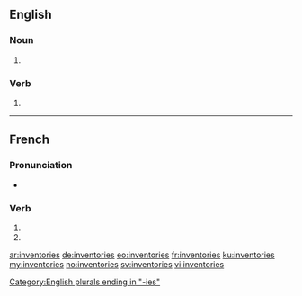 {{also|inventoriés}}
==English==

===Noun===
{{head|en|plural}}

# {{plural of|inventory|lang=en|nocat=1}}

===Verb===
{{head|en}}

# {{en-third-person singular of|inventory}}

[[Category:English plurals ending in "-ies"]]

----

==French==

===Pronunciation===
* {{homophones|lang=fr|inventorie|inventorient}}

===Verb===
{{fr-verb-form}}

# {{conjugation of|inventorier||2|s|pres|ind|lang=fr}}
# {{conjugation of|inventorier||2|s|pres|sub|lang=fr}}

[[ar:inventories]]
[[de:inventories]]
[[eo:inventories]]
[[fr:inventories]]
[[ku:inventories]]
[[my:inventories]]
[[no:inventories]]
[[sv:inventories]]
[[vi:inventories]]